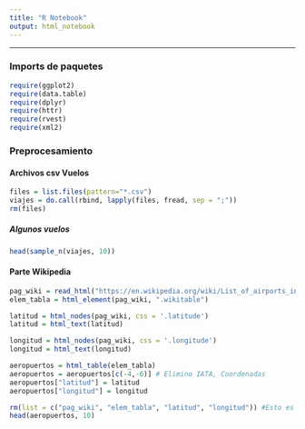 ---
title: "R Notebook"
output: html_notebook
---
------------------------------------------------------------------------

### Imports de paquetes

```{r}
require(ggplot2)
require(data.table)
require(dplyr)
require(httr)
require(rvest)
require(xml2)
```

### Preprocesamiento

#### Archivos csv Vuelos
```{r}
files = list.files(pattern="*.csv")
viajes = do.call(rbind, lapply(files, fread, sep = ";"))
rm(files)
```

##### Algunos vuelos
```{r}
head(sample_n(viajes, 10))
```

#### Parte Wikipedia
```{r}
pag_wiki = read_html("https://en.wikipedia.org/wiki/List_of_airports_in_Argentina")
elem_tabla = html_element(pag_wiki, ".wikitable")

latitud = html_nodes(pag_wiki, css = '.latitude')
latitud = html_text(latitud)

longitud = html_nodes(pag_wiki, css = '.longitude')
longitud = html_text(longitud)

aeropuertos = html_table(elem_tabla)
aeropuertos = aeropuertos[c(-4,-6)] # Elimino IATA, Coordenadas
aeropuertos["latitud"] = latitud
aeropuertos["longitud"] = longitud

rm(list = c("pag_wiki", "elem_tabla", "latitud", "longitud")) #Esto es para que no queden variables sueltas
head(aeropuertos, 10)
```

